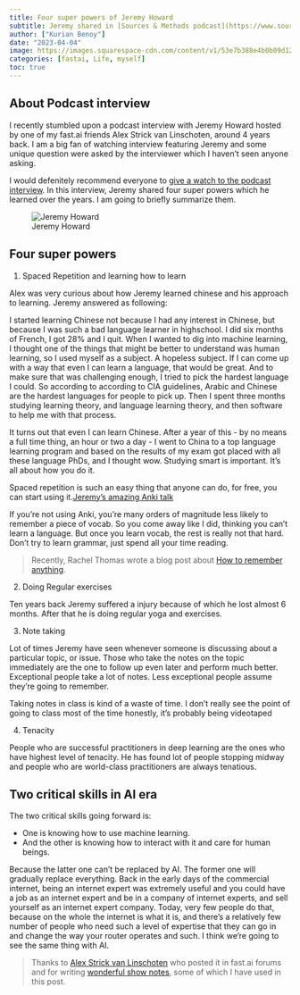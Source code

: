 ```yaml
---
title: Four super powers of Jeremy Howard
subtitle: Jeremy shared in [Sources & Methods podcast](https://www.sourcesandmethods.com/) interview a few key things he has learned over the years. This blogpost is a brief summary of key points from that podcast.
author: ["Kurian Benoy"]
date: "2023-04-04"
image: https://images.squarespace-cdn.com/content/v1/53e7b388e4b0b09d128a62b1/1561718846748-5KLJ2OZF4ZFVQOG9UNU3/jh-head.jpg
categories: [fastai, Life, myself]
toc: true
---
```


## About Podcast interview

I recently stumbled upon a podcast interview with Jeremy Howard hosted by one
of my fast.ai friends Alex Strick van Linschoten, around 4 years back. I am
a big fan of watching interview featuring Jeremy and some unique question were asked by the 
interviewer which I haven't seen anyone asking.

I would defenitely recommend everyone to [give a watch to the podcast interview](https://www.sourcesandmethods.com/podcast/2019/6/28/sources-and-methods-44-deep-learning-with-fastais-jeremy-howard). In this interview,
Jeremy shared four super powers which he learned over the years. I am going to briefly summarize
them.

![Jeremy Howard](https://images.squarespace-cdn.com/content/v1/53e7b388e4b0b09d128a62b1/1561718846748-5KLJ2OZF4ZFVQOG9UNU3/jh-head.jpg?format=500w){fig-align=left fig-alt="Jeremy Howard"}

## Four super powers

1. Spaced Repetition and learning how to learn

Alex was very curious about how Jeremy learned chinese and his approach to learning. Jeremy answered as following:

I started learning Chinese not because I had any interest in Chinese, but because I was such a bad language learner in highschool. I did six months of French, I got 28% and I quit. When I wanted to dig into machine learning, I thought one of the things that might be better to understand was human learning, so I used myself as a subject. A hopeless subject. If I can come up with a way that even I can learn a language, that would be great. And to make sure that was challenging enough, I tried to pick the hardest language I could. So according to according to CIA guidelines, Arabic and Chinese are the hardest languages for people to pick up. Then I spent three months studying learning theory, and language learning theory, and then software to help me with that process. 

It turns out that even I can learn Chinese. After a year of this - by no means a full time thing, an hour or two a day - I went to China to a top language learning program and based on the results of my exam got placed with all these language PhDs, and I thought wow. Studying smart is important. It’s all about how you do it. 

Spaced repetition is such an easy thing that anyone can do, for free, you can start using it.[Jeremy’s amazing Anki talk](https://www.youtube.com/watch?v=HwH7bJibmdM)

If you’re not using Anki, you’re many orders of magnitude less likely to remember a piece of vocab. So you come away like I did, thinking you can’t learn a language. But once you learn vocab, the rest is really not that hard. Don’t try to learn grammar, just spend all your time reading. 

> Recently, Rachel Thomas wrote a blog post about [How to remember anything](https://rachel.fast.ai/posts/2023-02-21-anki/).

2. Doing Regular exercises

Ten years back Jeremy suffered a injury because of which he lost almost 6 months.
After that he is doing regular yoga and exercises.

3. Note taking

Lot of times Jeremy have seen whenever someone is discussing about a particular topic,
or issue. Those who take the notes on the topic immediately are the one to follow
up even later and perform much better. Exceptional people take a lot of notes. Less exceptional people assume they’re going to remember. 

Taking notes in class is kind of a waste of time. I don’t really see the point of going to class most of the time honestly, it’s probably being videotaped

4. Tenacity

People who are successful practitioners in deep learning are the ones who have
highest level of tenacity. He has found lot of people stopping midway and people
who are world-class practitioners are always tenatious.

## Two critical skills in AI era

The two critical skills going forward is:

- One is knowing how to use machine learning. 
- And the other is knowing how to interact with it and care for human beings.

Because the latter one can’t be replaced by AI. The former one will gradually replace everything. Back in the early days of the commercial internet, being an internet expert was extremely useful and you could have a job as an internet expert and be in a company of internet experts, and sell yourself as an internet expert company. Today, very few people do that, because on the whole the internet is what it is, and there’s a relatively few number of people who need such a level of expertise that they can go in and change the way your router operates and such. I think we’re going to see the same thing with AI. 



> Thanks to [Alex Strick van Linschoten](https://forums.fast.ai/u/strickvl/) who posted it in fast.ai forums and for writing [wonderful show notes](https://www.sourcesandmethods.com/podcast/2019/6/28/sources-and-methods-44-deep-learning-with-fastais-jeremy-howard), some of which I have used in this post.
